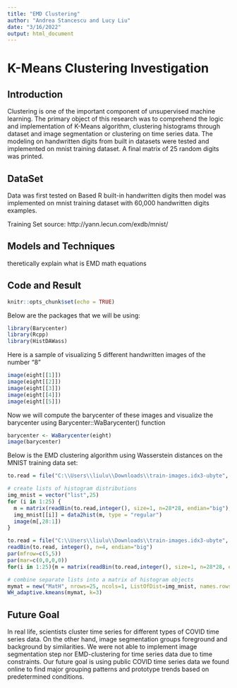 ```yaml
---
title: "EMD Clustering"
author: "Andrea Stancescu and Lucy Liu"
date: "3/16/2022"
output: html_document
---
```

# K-Means Clustering Investigation

## Introduction

Clustering is one of the important component of unsupervised machine learning. The primary object of this research was to comprehend the logic and implementation of K-Means algorithm, clustering histograms through dataset and image segmentation or clustering on time series data. The modeling on handwritten digits from built in datasets were tested and implemented on mnist training dataset. A final matrix of 25 random digits was printed.

## DataSet

Data was first tested on Based R built-in handwritten digits then model was implemented on mnist training dataset with 60,000 handwritten digits examples.

Training Set source: http://yann.lecun.com/exdb/mnist/

## Models and Techniques

theretically explain what is EMD 
math equations

## Code and Result

```r
knitr::opts_chunk$set(echo = TRUE)
```


Below are the packages that we will be using:

```r
library(Barycenter)
library(Rcpp)
library(HistDAWass)
```

Here is a sample of visualizing 5 different handwritten images of the number "8"
```r
image(eight[[1]])
image(eight[[2]])
image(eight[[3]])
image(eight[[4]])
image(eight[[5]])
```

Now we will compute the barycenter of these images and visualize the barycenter
using Barycenter::WaBarycenter() function
```r
barycenter <- WaBarycenter(eight)
image(barycenter)
```


Below is the EMD clustering algorithm using Wasserstein distances on the MNIST training data set:
```r
to.read = file("C:\\Users\\liulu\\Downloads\\train-images.idx3-ubyte", 'rb')

# create lists of histogram distributions
img_mnist = vector("list",25)
for (i in 1:25) {
  m = matrix(readBin(to.read,integer(), size=1, n=28*28, endian="big"),28,28)
  img_mnist[[i]] = data2hist(m, type = "regular")
  image(m[,28:1])
}

to.read = file("C:\\Users\\liulu\\Downloads\\train-images.idx3-ubyte", 'rb')
readBin(to.read, integer(), n=4, endian="big")
par(mfrow=c(5,5))
par(mar=c(0,0,0,0))
for(i in 1:25){m = matrix(readBin(to.read,integer(), size=1, n=28*28, endian="big"),28,28);image(m[,28:1])}

# combine separate lists into a matrix of histogram objects
mymat = new("MatH", nrows=25, ncols=1, ListOfDist=img_mnist, names.rows=c(1:25), names.cols="density")
WH_adaptive.kmeans(mymat, k=3)
```

## Future Goal

In real life, scientists cluster time series for different types of COVID time series data. On the other hand, image segmentation groups foreground and background by similarities. We were not able to implement image segmentation step nor EMD-clustering for time series data due to time constraints. Our future goal is using public COVID time series data we found online to find major grouping patterns and prototype trends based on predetermined conditions.








